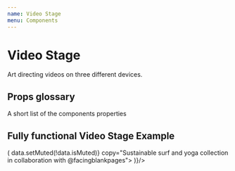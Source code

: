 ```yaml
---
name: Video Stage
menu: Components
---
```



# Video Stage

Art directing videos on three different devices.

## Props glossary

A short list of the components properties

<Props of={Video.Stage} />

## Fully functional Video Stage Example

<Playground>
  <Video.Container render={data => (
    <Video.Stage
    headline="Healing Flowers"
    tag="h1"
    muted={data.isMuted}
    handleClick={() => data.setMuted(!data.isMuted)}
    copy="Sustainable surf and yoga collection in collaboration with @facingblankpages">
    <Video.Media
      controls={false}
      autoPlay={true}
      loop={true}
      muted={data.isMuted}
      ref={data.videoRef}
      sources={[
        {
          id: 'first-demo-video-mp4',
          src: '/public/woodlike-sustainable-swimwear-healing-flowers-large.mp4',
          type: 'video/mp4',
        },
        {
          id: 'first-demo-video-web',
          src: '/public/woodlike-sustainable-swimwear-healing-flowers-large.webm',
          type: 'video/webm',
        },
      ]}
    />
  </Video.Stage>
  )}/>
</Playground>
